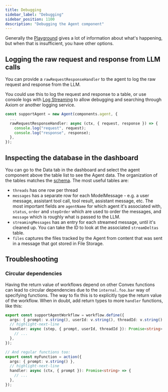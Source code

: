 ```yaml
---
title: Debugging
sidebar_label: "Debugging"
sidebar_position: 1100
description: "Debugging the Agent component"
---
```


Generally the [Playground](./playground.mdx) gives a lot of information about
what's happening, but when that is insufficient, you have other options.

## Logging the raw request and response from LLM calls

You can provide a `rawRequestResponseHandler` to the agent to log the raw
request and response from the LLM.

You could use this to log the request and response to a table, or use console
logs with
[Log Streaming](https://docs.convex.dev/production/integrations/log-streams/) to
allow debugging and searching through Axiom or another logging service.

```ts
const supportAgent = new Agent(components.agent, {
  ...
  rawRequestResponseHandler: async (ctx, { request, response }) => {
    console.log("request", request);
    console.log("response", response);
  },
});
```

## Inspecting the database in the dashboard

You can go to the Data tab in the dashboard and select the agent component above
the table list to see the Agent data. The organization of the tables matches the
[schema](https://github.com/get-convex/agent/blob/main/src/component/schema.ts).
The most useful tables are:

- `threads` has one row per thread
- `messages` has a separate row for each ModelMessage - e.g. a user message,
  assistant tool call, tool result, assistant message, etc. The most important
  fields are `agentName` for which agent it's associated with, `status`, `order`
  and `stepOrder` which are used to order the messages, and `message` which is
  roughly what is passed to the LLM.
- `streamingMessages` has an entry for each streamed message, until it's cleaned
  up. You can take the ID to look at the associated `streamDeltas` table.
- `files` captures the files tracked by the Agent from content that was sent in
  a message that got stored in File Storage.

## Troubleshooting

### Circular dependencies

Having the return value of workflows depend on other Convex functions can lead
to circular dependencies due to the `internal.foo.bar` way of specifying
functions. The way to fix this is to explicitly type the return value of the
workflow. When in doubt, add return types to more `handler` functions, like
this:

```ts
export const supportAgentWorkflow = workflow.define({
  args: { prompt: v.string(), userId: v.string(), threadId: v.string() },
  // highlight-next-line
  handler: async (step, { prompt, userId, threadId }): Promise<string> => {
    // ...
  },
});

// And regular functions too:
export const myFunction = action({
  args: { prompt: v.string() },
  // highlight-next-line
  handler: async (ctx, { prompt }): Promise<string> => {
    // ...
  },
});
```
